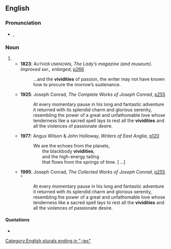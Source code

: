 ==English==

===Pronunciation===
* {{a|UK}} {{enPR|vĭvĭʹdĭtēz}}, {{IPA|en|/vɪˈvɪdɪtiːz/}}

===Noun===
{{head|en|noun form}}

# {{plural of|en|vividity}}
#* '''1823''': A<small>UTHOR UNKNOWN</small>, ''The Lady’s magazine (and museum). Improved ser., enlarged'', [http://www.google.co.uk/books?id=ckgFAAAAQAAJ&dq=vividities p266]
#*: …and the '''vividities''' of passion, the writer may not have known how to procure the morrow’s sustenance.
#* '''1925''': Joseph Conrad, ''The Complete Works of Joseph Conrad'', [http://www.google.co.uk/books?id=7ck6AAAAIAAJ&q=vividities&dq=vividities&pgis=1 p255] {{qualifier|[[nota bene|Nota bene]]: this citation and every one of those marked with a [[superscribe]]d [[obelus]] (†) are identical copies of [[w:Joseph Conrad|Joseph Conrad’s]] unfinished last novel “[[w:Suspense: A Napoleonic Novel|Suspense]]” (published [[posthumous]]ly in 1925)}}
#*: At every momentary pause in his long and fantastic adventure it returned with its splendid charm and glorious serenity, resembling the power of a great and unfathomable love whose tenderness like a sacred spell lays to rest all the '''vividities''' and all the violences of passionate desire.
#* '''1977''': Angus Wilson & John Holloway, ''Writers of East Anglia'', [http://www.google.co.uk/books?id=Duo8AAAAIAAJ&q=vividities&dq=vividities&pgis=1 p120]
#*: We are the echoes from the planets, <br>
#*:   the blackbody '''vividities''', <br>
#*:   and the high-energy tailing <br>
#*:   that flows from the springs of time. [ …]
#* '''1995''': Joseph Conrad, ''The Collected Works of Joseph Conrad'', [http://www.google.co.uk/books?id=ZY6y3Dujc2AC&pg=PA255&dq=vividities&sig=mLlD5LLYG5zhGTAh_qkgG_Y1Q8E p255] <sup>†</sup>
#*: At every momentary pause in his long and fantastic adventure it returned with its splendid charm and glorious serenity, resembling the power of a great and unfathomable love whose tenderness like a sacred spell lays to rest all the '''vividities''' and all the violences of passionate desire.

====Quotations====
* {{seeCites|en}}

[[Category:English plurals ending in "-ies"]]